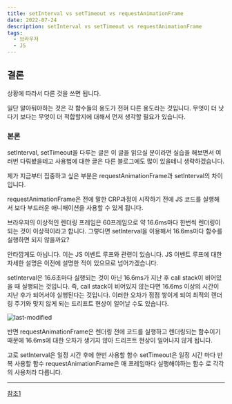 ```yaml
---
title: setInterval vs setTimeout vs requestAnimationFrame
date: 2022-07-24
description: setInterval vs setTimeout vs requestAnimationFrame
tags:
  - 브라우저
  - JS
---
```


## 결론

상황에 따라서 다른 것을 쓰면 됩니다.

일단 알아둬야하는 것은 각 함수들의 용도가 전혀 다른 용도라는 것입니다. 무엇이 더 낫다기 보다는 무엇이 더 적합할지에 대해서 먼저 생각할 필요가 있습니다.

### 본론

setInterval, setTimeout을 다루는 글은 이 글을 읽으실 분이라면 실습을 해보면서 여러번 다뤄봤을테고 사용법에 대한 글은 다른 블로그에도 많이 있을테니 생략하겠습니다.

제가 지금부터 집중하고 싶은 부분은 requestAnimationFrame과 setInterval의 차이입니다.

requestAnimationFrame은 전에 말한 CRP과정이 시작하기 전에 JS 코드를 실행해서 보다 부드러운 애니매이션을 사용할 수 있게 됩니다.

브라우저의 이상적인 렌더링 프레임은 60프레임으로 약 16.6ms마다 한번씩 렌더링이 되는 것이 이상적이라고 합니다.
그렇다면 setInterval을 이용해서 16.6ms마다 함수를 실행하면 되지 않을까요?

안타깝게도 아닙니다. 이는 JS 이벤트 루프와 관련이 있습니다. JS 이벤트 루프에 대한 자세한 설명은 이전에 설명한 적이 있으므로 넘어가겠습니다.



setInterval은 16.6초마다 실행되는 것이 아닌 16.6ms가 지난 후 call stack이 비어있을 때 실행되는 것입니다. 즉, call stack이 비어있지 않는다면
16.6ms 이상의 시간이 지난 후가 되어서야 실행된다는 것입니다. 이러한 오차가 점점 쌓이게 되여 최적의 렌더링 주기와 맞지 않게 되는 드리프트 현상이 일어날 수도 있습니다.

![last-modified](./requestAnimationFrame1.png)


반면 requestAnimationFrame은 렌더링 전에 코드를 실행하고 렌더링되는 함수이기 때문에 16.6ms에 대한 오차가 생기지 않아 드리프트 현상이 일어나지 않게 됩니다.

고로 
setInterval은 일정 시간 후에 한번 사용할 함수
setTimeout은 일정 시간 마다 반복 사용할 함수
requestAnimationFrame은 매 프레임마다 실행해야하는 함수
로 각각의 사용처라 다릅니다.

---

[참조1](https://javascript.plainenglish.io/better-understanding-of-timers-in-javascript-settimeout-vs-requestanimationframe-bf7f99b9ff9b)